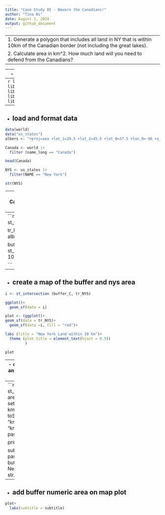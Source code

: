 ```yaml
---
title: "Case Study 05 - Beware the Canadians!"
author: "Tina Ni"
date: August 1, 2024
output: github_document
---
```

---
1. Generate a polygon that includes all land in NY that is within 10km of the Canadian border (not including the great lakes).
2. Calculate area in km^2. How much land will you need to defend from the Canadians?
---
---
- load packages
---
```r
library(spData)
library(sf)
library(tidyverse)
library(units)
library(ggplot2)
```
---
- load and format data
---
``` r
data(world)
data("us_states")
albers <- "+proj=aea +lat_1=29.5 +lat_2=45.5 +lat_0=37.5 +lon_0=-96 +x_0=0 +y_0=0 +ellps=GRS80 +datum=NAD83 +units=m +no_defs"

Canada <- world |>
  filter (name_long == "Canada")

head(Canada)

NYS <- us_states |>
  filter(NAME == "New York")

str(NYS)
```
---
- transform NYS and Canada, and create buffer Canada
---
```r
tr_Canada <- st_transform(Canada,albers)

tr_NYS <- st_transform(NYS, albers)


buffer_C  <-st_buffer(tr_Canada, 10000)

```
---
- create a map of the buffer and nys area
---
``` r

i <- st_intersection (buffer_C, tr_NYS)

ggplot()+
  geom_sf(data = i)

plot <- (ggplot()+
geom_sf(data = tr_NYS)+
  geom_sf(data =i, fill = "red")+

labs (title = "New York Land within 10 km")+
  theme (plot.title = element_text(hjust = 0.5))
         )

plot
```
---
- convert st_area and make it into a string
---
```r

area_m <- st_area (i)
area_km <- set_units(area_m, km^2)
str_num<- toString (area_km, "km")
km <- "km^2"
str_area <- paste(str_num,km)

print(str_area)

subtitle <- paste("Canadian buffer area within New York State:", str_area)
```
---
- add buffer numeric area on map plot
---
```r
plot+
  labs(subtitle = subtitle)

```
